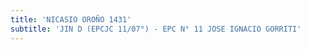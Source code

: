 ```yaml
---
title: 'NICASIO OROÑO 1431'
subtitle: 'JIN D (EPCJC 11/07°) - EPC N° 11 JOSE IGNACIO GORRITI'
---
```



